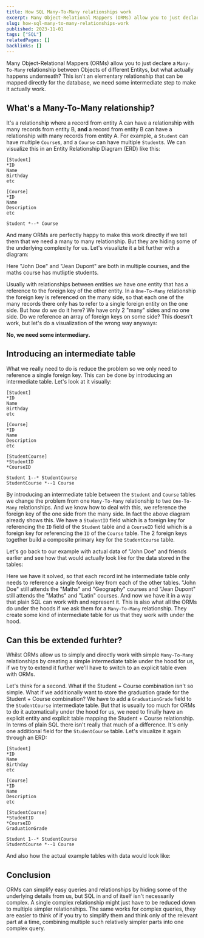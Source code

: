 ```yaml
---
title: How SQL Many-To-Many relationships work
excerpt: Many Object-Relational Mappers (ORMs) allow you to just declare a Many-To-Many relationship between Objects of different Entitys, but what actually happens underneath? This isn't an elementary relationship that can be mapped directly for the database, we need some intermediate step to make it actually work.
slug: how-sql-many-to-many-relationships-work
published: 2023-11-01
tags: ["SQL"]
relatedPages: []
backlinks: []
---
```



Many Object-Relational Mappers (ORMs) allow you to just declare a `Many-To-Many` relationship between Objects of different Entitys, but what actually happens underneath? This isn't an elementary relationship that can be mapped directly for the database, we need some intermediate step to make it actually work.

## What's a Many-To-Many relationship?

It's a relationship where a record from entity A can have a relationship with many records from entity B, **and** a record from entity B can have a relationship with many records from entity A. For example, a `Student` can have multiple `Course`s, and a `Course` can have multiple `Student`s. We can visualize this in an Entity Relationship Diagram (ERD) like this:

```kroki type=erd
[Student]
*ID
Name
Birthday
etc

[Course]
*ID
Name
Description
etc

Student *--* Course
```

And many ORMs are perfectly happy to make this work directly if we tell them that we need a many to many relationship. But they are hiding some of the underlying complexity for us. Let's visualizte it a bit further with a diagram:

<RemoteSVG src="https://www-cdn.aliciabytes.com/file/aliciabytes-com/pages/how-sql-many-to-many-relationships-work/students-courses-starter.drawio.svg" alt="Example image showing a Many-To-Many relationship between Students and Courses" />

Here "John Doe" and "Jean Dupont" are both in multiple courses, and the maths course has mutliptle students.

Usually with relationships between entities we have one entity that has a reference to the foreign key of the other entity. In a `One-To-Many` relationship the foreign key is referenced on the many side, so that each one of the many records there only has to refer to a single foreign entity on the one side. But how do we do it here? We have only 2 "many" sides and no one side. Do we reference an array of foreign keys on some side? This doesn't work, but let's do a visualization of the wrong way anyways:

<RemoteSVG src="https://www-cdn.aliciabytes.com/file/aliciabytes-com/pages/how-sql-many-to-many-relationships-work/students-courses-foreign-key-array.drawio.svg" alt="Example image showing a Many-To-Many relationship between Students and Courses" />

**No, we need some intermediary.**

## Introducing an intermediate table

What we really need to do is reduce the problem so we only need to reference a single foreign key. This can be done by introducing an intermediate table. Let's look at it visually:

```kroki type=erd
[Student]
*ID
Name
Birthday
etc

[Course]
*ID
Name
Description
etc

[StudentCourse]
*StudentID
*CourseID

Student 1--* StudentCourse
StudentCourse *--1 Course
```

By introducing an intermediate table between the `Student` and `Course` tables we change the problem from one `Many-To-Many` relationship to two `One-To-Many` relationships. And we know how to deal with this, we reference the foreign key of the one side from the many side. In fact the above diagram already shows this. We have a `StudentID` field which is a foreign key for referencing the `ID` field of the `Student` table and a `CourseID` field which is a foreign key for referencing the `ID` of the `Course` table. The 2 foreign keys together build a composite primary key for the `StudentCourse` table.

Let's go back to our example with actual data of "John Doe" and friends earlier and see how that would actually look like for the data stored in the tables:

<RemoteSVG src="https://www-cdn.aliciabytes.com/file/aliciabytes-com/pages/how-sql-many-to-many-relationships-work/students-courses-intermediate-table.drawio.svg" alt="Example image showing a Many-To-Many relationship between Students and Courses" />

Here we have it solved, so that each record int he intermediate table only needs to reference a single foreign key from each of the other tables. "John Doe" still attends the "Maths" and "Geography" courses and "Jean Dupont" still attends the "Maths" and "Latin" courses. And now we have it in a way that plain SQL can work with and represent it. This is also what all the ORMs do under the hoods if we ask them for a `Many-To-Many` relationship. They create some kind of intermediate table for us that they work with under the hood.

## Can this be extended furhter?

Whilst ORMs allow us to simply and directly work with simple `Many-To-Many` relationships by creating a simple intermediate table under the hood for us, if we try to extend it further we'll have to switch to an explicit table even with ORMs.

Let's think for a second. What if the Student + Course combination isn't so simple. What if we additionally want to store the graduation grade for the Student + Course combination? We have to add a `GraduationGrade` field to the `StudentCourse` intermediate table. But that is usually too much for ORMs to do it automatically under the hood for us, we need to finally have an explicit entity and explicit table mapping the Student + Course relationship. In terms of plain SQL there isn't really that much of a difference. It's only one additional field for the `StudentCourse` table. Let's visualize it again through an ERD:

```kroki type=erd
[Student]
*ID
Name
Birthday
etc

[Course]
*ID
Name
Description
etc

[StudentCourse]
*StudentID
*CourseID
GraduationGrade

Student 1--* StudentCourse
StudentCourse *--1 Course
```

And also how the actual example tables with data would look like:

<RemoteSVG src="https://www-cdn.aliciabytes.com/file/aliciabytes-com/pages/how-sql-many-to-many-relationships-work/students-courses-extra-field.drawio.svg" alt="Example image showing a Many-To-Many relationship between Students and Courses" />

## Conclusion

ORMs can simplify easy queries and relationships by hiding some of the underlying details from us, but SQL in and of itself isn't necessarily complex. A single complex relationship might just have to be reduced down to multiple simpler relationships. The same works for complex queries, they are easier to think of if you try to simplify them and think only of the relevant part at a time, combining multiple such relatively simpler parts into one complex query.
